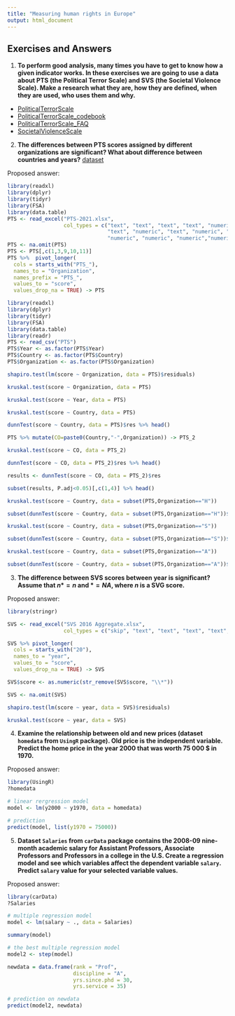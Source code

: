 ```yaml
---
title: "Measuring human rights in Europe"
output: html_document
---
```


## Exercises and Answers

1. **To perform good analysis, many times you have to get to know how a given indicator works. In these exercises we are going to use a data about PTS (the Political Terror Scale) and SVS (the Societal Violence Scale). Make a research what they are, how they are defined, when they are used, who uses them and why.**

 - [PoliticalTerrorScale](https://politicalterrorscale.org)
 - [PoliticalTerrorScale_codebook](https://politicalterrorscale.org/Data/Files/PTS-Codebook-V140.pdf)
 - [PoliticalTerrorScale_FAQ](https://politicalterrorscale.org/About/FAQ/)
 - [SocietalViolenceScale](https://www.politicalterrorscale.org/Data/Documentation-SVS.html)

2. **The differences between PTS scores assigned by different organizations are significant? What about difference between countries and years?** [dataset](https://www.politicalterrorscale.org/Data/Download.html)

Proposed answer:

```r
library(readxl)
library(dplyr)
library(tidyr)
library(FSA)
library(data.table)
PTS <- read_excel("PTS-2021.xlsx",
                  col_types = c("text", "text", "text", "text", "numeric",
                                "text", "numeric", "text", "numeric", "numeric",
                                "numeric", "numeric", "numeric","numeric"))
PTS <- na.omit(PTS)
PTS <- PTS[,c(1,3,9,10,11)]
PTS %>%  pivot_longer(
  cols = starts_with("PTS_"),
  names_to = "Organization",
  names_prefix = "PTS_",
  values_to = "score",
  values_drop_na = TRUE) -> PTS
```
```r
library(readxl)
library(dplyr)
library(tidyr)
library(FSA)
library(data.table)
library(readr)
PTS <- read_csv("PTS")
PTS$Year <- as.factor(PTS$Year)
PTS$Country <- as.factor(PTS$Country)
PTS$Organization <- as.factor(PTS$Organization)
```
```r
shapiro.test(lm(score ~ Organization, data = PTS)$residuals)

kruskal.test(score ~ Organization, data = PTS)

kruskal.test(score ~ Year, data = PTS)

kruskal.test(score ~ Country, data = PTS)

dunnTest(score ~ Country, data = PTS)$res %>% head()

PTS %>% mutate(CO=paste0(Country,"-",Organization)) -> PTS_2

kruskal.test(score ~ CO, data = PTS_2)

dunnTest(score ~ CO, data = PTS_2)$res %>% head()

results <- dunnTest(score ~ CO, data = PTS_2)$res

subset(results, P.adj<0.05)[,c(1,4)] %>% head()

kruskal.test(score ~ Country, data = subset(PTS,Organization=="H"))

subset(dunnTest(score ~ Country, data = subset(PTS,Organization=="H"))$res,P.adj<0.05)[,c(1,4)] %>% head()

kruskal.test(score ~ Country, data = subset(PTS,Organization=="S"))

subset(dunnTest(score ~ Country, data = subset(PTS,Organization=="S"))$res,P.adj<0.05)[,c(1,4)] %>% head()

kruskal.test(score ~ Country, data = subset(PTS,Organization=="A"))

subset(dunnTest(score ~ Country, data = subset(PTS,Organization=="A"))$res,P.adj<0.05)[,c(1,4)] %>% head()
```

3. **The difference between SVS scores between year is significant? Assume that $n*=n$ and $*=NA$, where $n$ is a SVG score.**

Proposed answer:

```r
library(stringr)

SVS <- read_excel("SVS 2016 Aggregate.xlsx",
                  col_types = c("skip", "text", "text", "text", "text", "text"))

SVS %>% pivot_longer(
  cols = starts_with("20"),
  names_to = "year",
  values_to = "score",
  values_drop_na = TRUE) -> SVS

SVS$score <- as.numeric(str_remove(SVS$score, "\\*"))

SVS <- na.omit(SVS)

shapiro.test(lm(score ~ year, data = SVS)$residuals)

kruskal.test(score ~ year, data = SVS)
```

4. **Examine the relationship between old and new prices (dataset `homedata` from `UsingR` package). Old price is the independent variable. Predict the home price in the year 2000 that was worth 75 000 $ in 1970.**

Proposed answer:

```r
library(UsingR)
?homedata

# linear rergression model
model <- lm(y2000 ~ y1970, data = homedata)

# prediction
predict(model, list(y1970 = 75000))
```

5. **Dataset `Salaries` from `carData` package contains the 2008-09 nine-month academic salary for Assistant Professors, Associate Professors and Professors in a college in the U.S. Create a regression model and see which variables affect the dependent variable `salary`. Predict `salary` value for your selected variable values.**

Proposed answer:

```r
library(carData)
?Salaries

# multiple regression model
model <- lm(salary ~ ., data = Salaries)

summary(model)

# the best multiple regression model
model2 <- step(model)

newdata = data.frame(rank = "Prof",
                     discipline = "A",
                     yrs.since.phd = 30,
                     yrs.service = 35)

# prediction on newdata
predict(model2, newdata)
```